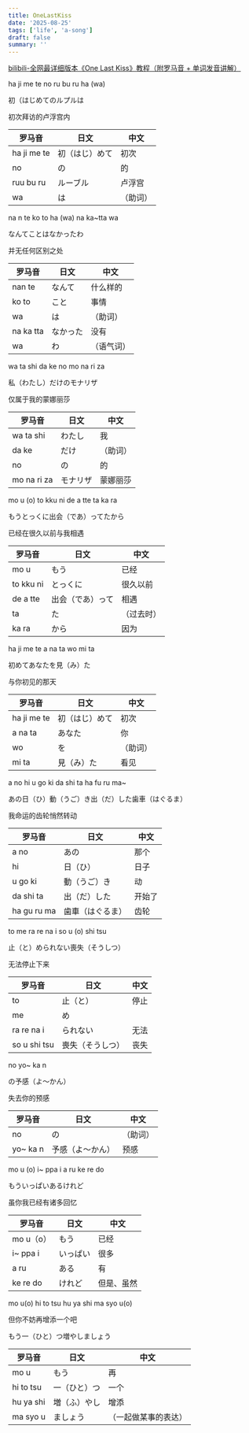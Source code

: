 ```yaml
---
title: OneLastKiss
date: '2025-08-25'
tags: ['life', 'a-song']
draft: false
summary: ''
---
```


[bilibili-全网最详细版本《One Last Kiss》教程（附罗马音 + 单词发音讲解）](https://www.bilibili.com/video/BV1rv411N7Lz/?spm_id_from=0.0.upload.video_card.click)

ha ji me te no ru bu ru ha (wa)

初（はじめてのルプルは

初次拜访的卢浮宫内

| 罗马音      | 日文           | 中文     |
| ----------- | -------------- | -------- |
| ha ji me te | 初（はじ）めて | 初次     |
| no          | の             | 的       |
| ruu bu ru   | ルーブル       | 卢浮宫   |
| wa          | は             | （助词） |

na n te ko to ha (wa) na ka~tta wa

なんてことはなかったわ

并无任何区别之处

| 罗马音    | 日文     | 中文       |
| --------- | -------- | ---------- |
| nan te    | なんて   | 什么样的   |
| ko to     | こと     | 事情       |
| wa        | は       | （助词）   |
| na ka tta | なかった | 没有       |
| wa        | わ       | （语气词） |

wa ta shi da ke no mo na ri za

私（わたし）だけのモナリザ

仅属于我的蒙娜丽莎

| 罗马音      | 日文     | 中文     |
| ----------- | -------- | -------- |
| wa ta shi   | わたし   | 我       |
| da ke       | だけ     | （助词） |
| no          | の       | 的       |
| mo na ri za | モナリザ | 蒙娜丽莎 |

mo u (o) to kku ni de a tte ta ka ra

もうとっくに出会（であ）ってたから

已经在很久以前与我相遇

| 罗马音    | 日文             | 中文       |
| --------- | ---------------- | ---------- |
| mo u      | もう             | 已经       |
| to kku ni | とっくに         | 很久以前   |
| de a tte  | 出会（であ）って | 相遇       |
| ta        | た               | （过去时） |
| ka ra     | から             | 因为       |

ha ji me te a na ta wo mi ta

初めてあなたを見（み）た

与你初见的那天

| 罗马音      | 日文           | 中文     |
| ----------- | -------------- | -------- |
| ha ji me te | 初（はじ）めて | 初次     |
| a na ta     | あなた         | 你       |
| wo          | を             | （助词） |
| mi ta       | 見（み）た     | 看见     |

a no hi u go ki da shi ta ha fu ru ma~

あの日（ひ）動（うご）き出（だ）した歯車（はぐるま）

我命运的齿轮悄然转动

| 罗马音      | 日文             | 中文   |
| ----------- | ---------------- | ------ |
| a no        | あの             | 那个   |
| hi          | 日（ひ）         | 日子   |
| u go ki     | 動（うご）き     | 动     |
| da shi ta   | 出（だ）した     | 开始了 |
| ha gu ru ma | 歯車（はぐるま） | 齿轮   |

to me ra re na i so u \(o\) shi tsu

止（と）められない喪失（そうしつ）

无法停止下来

| 罗马音       | 日文             | 中文 |
| ------------ | ---------------- | ---- |
| to           | 止（と）         | 停止 |
| me           | め               |      |
| ra re na i   | られない         | 无法 |
| so u shi tsu | 喪失（そうしつ） | 丧失 |

no yo~ ka n

の予感（よ〜かん）

失去你的预感

| 罗马音   | 日文             | 中文     |
| -------- | ---------------- | -------- |
| no       | の               | （助词） |
| yo~ ka n | 予感（よ〜かん） | 预感     |

mo u \(o\) i~ ppa i a ru ke re do

もういっぱいあるけれど

虽你我已经有诸多回忆

| 罗马音    | 日文     | 中文       |
| --------- | -------- | ---------- |
| mo u（o） | もう     | 已经       |
| i~ ppa i  | いっぱい | 很多       |
| a ru      | ある     | 有         |
| ke re do  | けれど   | 但是、虽然 |

mo u\(o\) hi to tsu hu ya shi ma syo u\(o\)

但你不妨再增添一个吧

もう一（ひと）つ増やしましょう

| 罗马音    | 日文         | 中文                 |
| --------- | ------------ | -------------------- |
| mo u      | もう         | 再                   |
| hi to tsu | 一（ひと）つ | 一个                 |
| hu ya shi | 増（ふ）やし | 增添                 |
| ma syo u  | ましょう     | （一起做某事的表达） |
